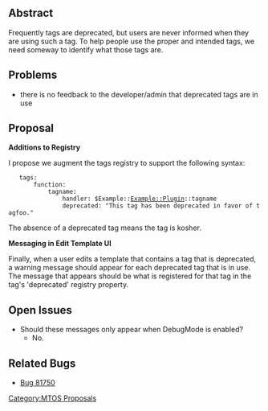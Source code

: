== Abstract ==

Frequently tags are deprecated, but users are never informed when they are using such a tag. To help people use the proper and intended tags, we need someway to identify what those tags are.

== Problems ==

* there is no feedback to the developer/admin that deprecated tags are in use

== Proposal ==

'''Additions to Registry'''

I propose we augment the tags registry to support the following syntax:

    tags:
        function: 
            tagname:
                handler: $Example::Example::Plugin::tagname
                deprecated: "This tag has been deprecated in favor of tagfoo."

The absence of a deprecated tag means the tag is kosher.

'''Messaging in Edit Template UI'''

Finally, when a user edits a template that contains a tag that is deprecated, a warning message should appear for each deprecated tag that is in use. The message that appears should be what is registered for that tag in the tag's 'deprecated' registry property.

== Open Issues ==

* Should these messages only appear when DebugMode is enabled?
** No. 

== Related Bugs ==

* [http://bugs.movabletype.org/default.asp?81750 Bug 81750]

[[Category:MTOS Proposals]]

